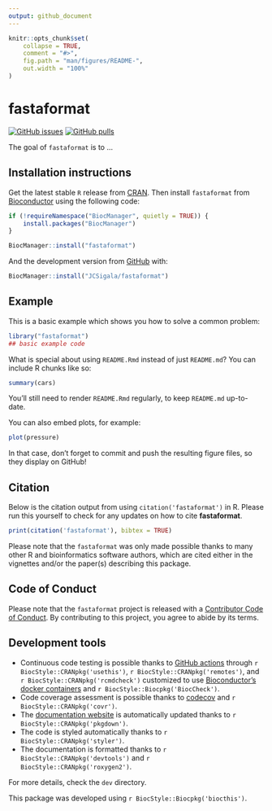 ```yaml
---
output: github_document
---
```


<!-- README.md is generated from README.Rmd. Please edit that file -->

```r
knitr::opts_chunk$set(
    collapse = TRUE,
    comment = "#>",
    fig.path = "man/figures/README-",
    out.width = "100%"
)
```

# fastaformat

<!-- badges: start -->
[![GitHub issues](https://img.shields.io/github/issues/JCSigala/fastaformat)](https://github.com/JCSigala/fastaformat/issues)
[![GitHub pulls](https://img.shields.io/github/issues-pr/JCSigala/fastaformat)](https://github.com/JCSigala/fastaformat/pulls)
<!-- badges: end -->

The goal of `fastaformat` is to ...

## Installation instructions

Get the latest stable `R` release from [CRAN](http://cran.r-project.org/). Then install `fastaformat` from [Bioconductor](http://bioconductor.org/) using the following code:

```r
if (!requireNamespace("BiocManager", quietly = TRUE)) {
    install.packages("BiocManager")
}

BiocManager::install("fastaformat")
```

And the development version from [GitHub](https://github.com/JCSigala/fastaformat) with:

```r
BiocManager::install("JCSigala/fastaformat")
```
## Example

This is a basic example which shows you how to solve a common problem:

```r
library("fastaformat")
## basic example code
```

What is special about using `README.Rmd` instead of just `README.md`? You can include R chunks like so:

```r
summary(cars)
```

You'll still need to render `README.Rmd` regularly, to keep `README.md` up-to-date.

You can also embed plots, for example:

```r
plot(pressure)
```

In that case, don't forget to commit and push the resulting figure files, so they display on GitHub!

## Citation

Below is the citation output from using `citation('fastaformat')` in R. Please
run this yourself to check for any updates on how to cite __fastaformat__.

```r
print(citation('fastaformat'), bibtex = TRUE)
```

Please note that the `fastaformat` was only made possible thanks to many other R and bioinformatics software authors, which are cited either in the vignettes and/or the paper(s) describing this package.

## Code of Conduct

Please note that the `fastaformat` project is released with a [Contributor Code of Conduct](http://bioconductor.org/about/code-of-conduct/). By contributing to this project, you agree to abide by its terms.

## Development tools

* Continuous code testing is possible thanks to [GitHub actions](https://www.tidyverse.org/blog/2020/04/usethis-1-6-0/)  through `r BiocStyle::CRANpkg('usethis')`, `r BiocStyle::CRANpkg('remotes')`, and `r BiocStyle::CRANpkg('rcmdcheck')` customized to use [Bioconductor's docker containers](https://www.bioconductor.org/help/docker/) and `r BiocStyle::Biocpkg('BiocCheck')`.
* Code coverage assessment is possible thanks to [codecov](https://codecov.io/gh) and `r BiocStyle::CRANpkg('covr')`.
* The [documentation website](http://JCSigala.github.io/fastaformat) is automatically updated thanks to `r BiocStyle::CRANpkg('pkgdown')`.
* The code is styled automatically thanks to `r BiocStyle::CRANpkg('styler')`.
* The documentation is formatted thanks to `r BiocStyle::CRANpkg('devtools')` and `r BiocStyle::CRANpkg('roxygen2')`.

For more details, check the `dev` directory.

This package was developed using `r BiocStyle::Biocpkg('biocthis')`.


